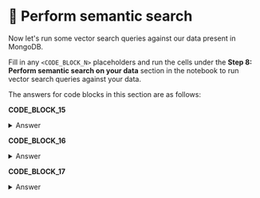 # 👐 Perform semantic search

Now let's run some vector search queries against our data present in MongoDB.

Fill in any `<CODE_BLOCK_N>` placeholders and run the cells under the **Step 8: Perform semantic search on your data** section in the notebook to run vector search queries against your data.

The answers for code blocks in this section are as follows:

**CODE_BLOCK_15**

<details>
<summary>Answer</summary>
<div>
```python
get_embedding(user_query)
```
</div>
</details>

**CODE_BLOCK_16**

<details>
<summary>Answer</summary>
<div>
```python
[
    {
        "$vectorSearch": {
            "index": ATLAS_VECTOR_SEARCH_INDEX_NAME,
            "queryVector": query_embedding,
            "path": "embedding",
            "numCandidates": 150,
            "limit": 5,
        }
    },
    {
        "$project": {
            "_id": 0,
            "body": 1,
            "score": {"$meta": "vectorSearchScore"},
        }
    },
]
```
</div>
</details>

**CODE_BLOCK_17**

<details>
<summary>Answer</summary>
<div>
```python
collection.aggregate(pipeline)
```
</div>
</details>